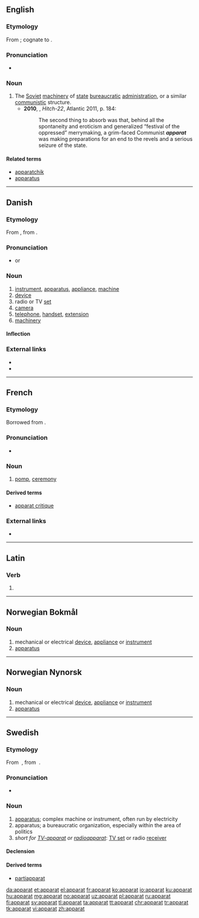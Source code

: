 {{also|Apparat}}
==English==

===Etymology===
From {{etyl|ru|en}} {{term|аппара́т||[[apparatus]], apparat|lang=ru}}; cognate to {{term|apparatus|lang=en}}.

===Pronunciation===
* {{rhymes|ɑː(ɹ)t|lang=en}}

===Noun===
{{en-noun|~}}

# The [[Soviet]] [[machinery]] of [[state]] [[bureaucratic]] [[administration]], or a similar [[communistic]] structure.
#* '''2010''', {{w|Christopher Hitchens}}, ''Hitch-22'', Atlantic 2011, p. 184:
#*: The second thing to absorb was that, behind all the spontaneity and eroticism and generalized “festival of the oppressed” merrymaking, a grim-faced Communist '''''apparat''''' was making preparations for an end to the revels and a serious seizure of the state.

====Related terms====
* [[apparatchik]]
* [[apparatus]]

----

==Danish==

===Etymology===
From {{etyl|de|da}} {{term|Apparat||device, apparatus|lang=de}}, from {{etyl|la|da}} {{m|la|apparātus}}.

===Pronunciation===
* {{IPA|/aparat/|[ɑb̥ɑˈʁɑːˀd̥]|lang=da}} or {{IPA|/apərat/|[ɑb̥əˈʁɑːˀd̥]|lang=da}}

===Noun===
{{da-noun|et|er}}

# [[instrument]], [[apparatus]], [[appliance]], [[machine]]
# [[device]]
# radio or TV [[set]]
# [[camera]]
# [[telephone]], [[handset]], [[extension]]
# [[machinery]]

====Inflection====
{{da-noun-infl|et|er}}

===External links===
* {{R:Den Danske Ordbog}}
* {{pedialite|lang=da}}

----

==French==

===Etymology===
Borrowed from {{etyl|la|fr}} {{term|apparatus|lang=la}}.

===Pronunciation===
* {{IPA|/apaʁa/|lang=fr}}

===Noun===
{{fr-noun|m}}

# [[pomp]], [[ceremony]]

====Derived terms====
* [[apparat critique]]

===External links===
* {{R:TLFi}}

----

==Latin==

===Verb===
{{la-verb-form|apparat}}

# {{inflection of|apparō||3|s|pres|actv|indc|lang=la}}

----

==Norwegian Bokmål==

===Noun===
{{nb-noun-n3}}

# mechanical or electrical [[device]], [[appliance]] or [[instrument]]
# [[apparatus]]

----

==Norwegian Nynorsk==

===Noun===
{{nn-noun-n1}}

# mechanical or electrical [[device]], [[appliance]] or [[instrument]]
# [[apparatus]]

----

==Swedish==

===Etymology===
From {{etyl|fr|sv}} {{term|lang=fr|apparat}}, from {{etyl|la|sv}} {{term|lang=la|apparatus}}.

===Pronunciation===
* {{audio|Sv-en apparat.ogg|Audio|lang=sv}}

===Noun===
{{sv-noun|c}}

# [[apparatus]]; complex machine or instrument, often run by electricity
# apparatus; a bureaucratic organization, especially within the area of politics
# ''short for [[TV-apparat]] or [[radioapparat]]'': [[TV set]] or radio [[receiver]]

====Declension====
{{sv-infl-noun-c-er}}

====Derived terms====
* {{sense|bureaucratic organization}} [[partiapparat]]

[[da:apparat]]
[[et:apparat]]
[[el:apparat]]
[[fr:apparat]]
[[ko:apparat]]
[[io:apparat]]
[[ku:apparat]]
[[hu:apparat]]
[[mg:apparat]]
[[no:apparat]]
[[uz:apparat]]
[[pl:apparat]]
[[ru:apparat]]
[[fi:apparat]]
[[sv:apparat]]
[[tl:apparat]]
[[ta:apparat]]
[[tt:apparat]]
[[chr:apparat]]
[[tr:apparat]]
[[tk:apparat]]
[[vi:apparat]]
[[zh:apparat]]